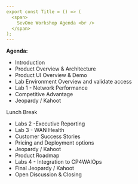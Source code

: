 ```yaml
---
export const Title = () => (
  <span>
    SevOne Workshop Agenda <br />
  </span>
);
---
```


**Agenda:** 
* Introduction
* Product Overview & Architecture
* Product UI Overview & Demo 
* Lab Environment Overview and validate access
* Lab 1 - Network Performance
* Competitive Advantage
* Jeopardy / Kahoot


Lunch Break


* Labs 2 -Executive Reporting
* Lab 3 - WAN Health 
* Customer Success Stories 
* Pricing and Deployment options
* Jeopardy / Kahoot
* Product Roadmap 
* Labs 4 - Integration to CP4WAIOps
* Final Jeopardy / Kahoot
* Open Discussion & Closing







